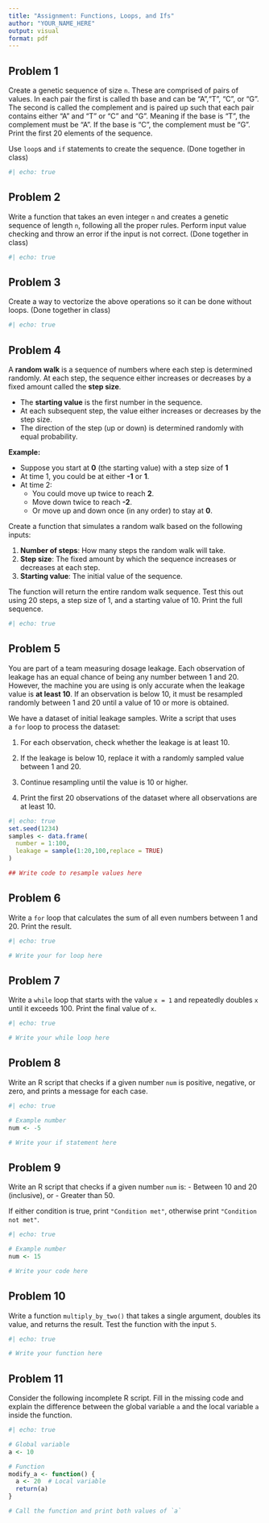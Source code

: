 ```yaml
---
title: "Assignment: Functions, Loops, and Ifs"
author: "YOUR_NAME_HERE"
output: visual
format: pdf
---
```


## Problem 1

Create a genetic sequence of size `n`. These are comprised of pairs of values. In each pair the first is called th base and can be "A","T", "C", or "G". The second is called the complement and is paired up such that each pair contains either "A" and "T" or "C" and "G". Meaning if the base is "T", the complement must be "A". If the base is "C", the complement must be "G". Print the first 20 elements of the sequence.

Use `loop`s and `if` statements to create the sequence. (Done together in class)

```r
#| echo: true


```

## Problem 2

Write a function that takes an even integer `n` and creates a genetic sequence of length `n`, following all the proper rules. Perform input value checking and throw an error if the input is not correct. (Done together in class)

```r
#| echo: true


```

## Problem 3

Create a way to vectorize the above operations so it can be done without loops. (Done together in class)

```r
#| echo: true


```

## Problem 4

A **random walk** is a sequence of numbers where each step is determined randomly. At each step, the sequence either increases or decreases by a fixed amount called the **step size**.

-   The **starting value** is the first number in the sequence.
-   At each subsequent step, the value either increases or decreases by the step size.
-   The direction of the step (up or down) is determined randomly with equal probability.

**Example:**

-   Suppose you start at **0** (the starting value) with a step size of **1**
-   At time 1, you could be at either **-1** or **1**.
-   At time 2:
    -   You could move up twice to reach **2**.
    -   Move down twice to reach **-2**.
    -   Or move up and down once (in any order) to stay at **0**.

Create a function that simulates a random walk based on the following inputs:

1.  **Number of steps**: How many steps the random walk will take.
2.  **Step size**: The fixed amount by which the sequence increases or decreases at each step.
3.  **Starting value**: The initial value of the sequence.

The function will return the entire random walk sequence. Test this out using 20 steps, a step size of 1, and a starting value of 10. Print the full sequence.

```r
#| echo: true


```

## Problem 5

You are part of a team measuring dosage leakage. Each observation of leakage has an equal chance of being any number between 1 and 20. However, the machine you are using is only accurate when the leakage value is **at least 10**. If an observation is below 10, it must be resampled randomly between 1 and 20 until a value of 10 or more is obtained.

We have a dataset of initial leakage samples. Write a script that uses a `for` loop to process the dataset:

1.  For each observation, check whether the leakage is at least 10.

2.  If the leakage is below 10, replace it with a randomly sampled value between 1 and 20.

3.  Continue resampling until the value is 10 or higher.

4.  Print the first 20 observations of the dataset where all observations are at least 10.

```r
#| echo: true
set.seed(1234)
samples <- data.frame(
  number = 1:100,
  leakage = sample(1:20,100,replace = TRUE)
)

## Write code to resample values here

```



## Problem 6

Write a `for` loop that calculates the sum of all even numbers between 1 and 20. Print the result.

```r
#| echo: true

# Write your for loop here

```

## Problem 7

Write a `while` loop that starts with the value `x = 1` and repeatedly doubles `x` until it exceeds 100. Print the final value of `x`.

```r
#| echo: true

# Write your while loop here

```

## Problem 8

Write an R script that checks if a given number `num` is positive, negative, or zero, and prints a message for each case.

```r
#| echo: true

# Example number
num <- -5

# Write your if statement here

```

## Problem 9

Write an R script that checks if a given number `num` is:
- Between 10 and 20 (inclusive), or
- Greater than 50.

If either condition is true, print `"Condition met"`, otherwise print `"Condition not met"`.

```r
#| echo: true

# Example number
num <- 15

# Write your code here

```

## Problem 10

Write a function `multiply_by_two()` that takes a single argument, doubles its value, and returns the result. Test the function with the input `5`.

```r
#| echo: true

# Write your function here

```

## Problem 11

Consider the following incomplete R script. Fill in the missing code and explain the difference between the global variable `a` and the local variable `a` inside the function.

```r
#| echo: true

# Global variable
a <- 10

# Function
modify_a <- function() {
  a <- 20  # Local variable
  return(a)
}

# Call the function and print both values of `a`

```
